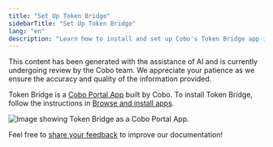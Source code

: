 ```yaml
---
title: "Set Up Token Bridge"
sidebarTitle: "Set Up Token Bridge"
lang: "en"
description: "Learn how to install and set up Cobo's Token Bridge app in your Portal environment. Quick guide for enabling cross-chain transaction capabilities in your custodial wallet."
---
```


<Note>This content has been generated with the assistance of AI and is currently undergoing review by the Cobo team. We appreciate your patience as we ensure the accuracy and quality of the information provided.</Note>


Token Bridge is a [Cobo Portal App](/en/portal/portal-apps/introduction) built by Cobo. To install Token Bridge, follow the instructions in [Browse and install apps](/en/portal/portal-apps/browse-and-install).

<img src="/en/images/portal-apps/bridge/set-up.png" className="screenshot_full_screen" alt="Image showing Token Bridge as a Cobo Portal App."/>

<Tip>Feel free to [share your feedback](https://forms.zohopublic.com/cobo/form/DocumentFeedbackForm/formperma/QvLOhxJv1_JMsJ-1dleZ8Itb_7rzN-LtgvsDdxosoVI?referrername=manuals) to improve our documentation!</Tip>
